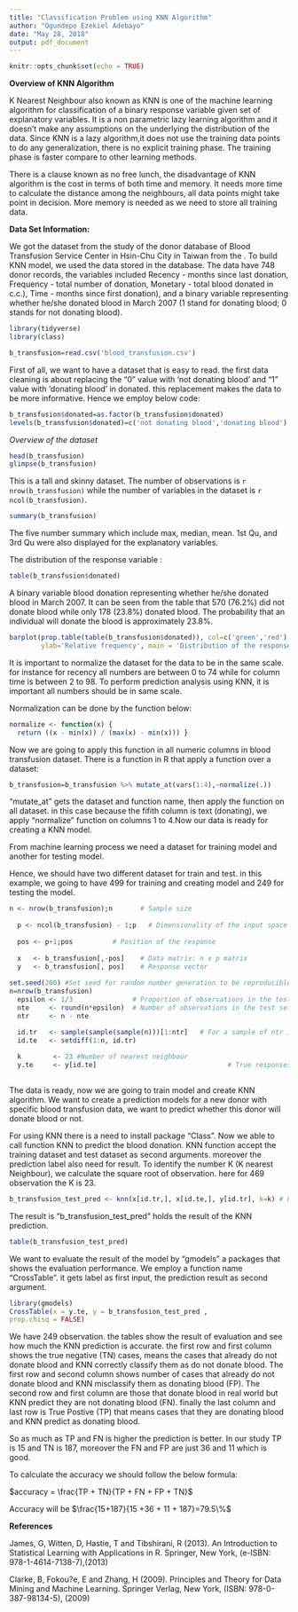```yaml
---
title: "Classification Problem using KNN Algorithm"
author: "Ogundepo Ezekiel Adebayo"
date: "May 28, 2018"
output: pdf_document
---
```


```r
knitr::opts_chunk$set(echo = TRUE)
```

**Overview of KNN Algorithm**

K Nearest Neighbour also known as KNN is one of the machine learning algorithm for classification of a binary response variable given set of explanatory variables. It is a non parametric lazy learning algorithm and it doesn't make any assumptions on the underlying the distribution of the data. Since KNN is a lazy algorithm,it does not use the training data points to do any generalization, there is no explicit training phase. The training phase is faster compare to other learning methods. 

There is a clause known as no free lunch, the disadvantage of KNN algorithm is the cost in terms of both time and memory. It needs more time to calculate the distance among the neighbours, all data points might take point in decision. More memory is needed as we need to store all training data.

**Data Set Information:**

We got the dataset from the study of the donor database of Blood Transfusion Service Center in Hsin-Chu City in Taiwan from the [\textbf{link}](http://archive.ics.uci.edu/ml/machine-learning-databases/blood-transfusion/transfusion.data). To build KNN model, we used the data stored in the database. The data have 748 donor records, the variables included Recency - months since last donation, Frequency - total number of donation, Monetary - total blood donated in c.c.), Time - months since first donation), and a binary variable representing whether he/she donated blood in March 2007 (1 stand for donating blood; 0 stands for not donating blood).

```r
library(tidyverse)
library(class)
```

\textbf{Data loading}
```r
b_transfusion=read.csv('blood_transfusion.csv')
```

First of all, we want to have a dataset that is easy to read. the first data cleaning is about replacing the "0" value with 'not donating blood'   and "1" value with 'donating blood' in donated. this replacement makes the data to be more informative. Hence we employ below code:
```r
b_transfusion$donated=as.factor(b_transfusion$donated)
levels(b_transfusion$donated)=c('not donating blood','donating blood')
```

*Overview of the dataset*
```r
head(b_transfusion)
glimpse(b_transfusion)
```
This is a tall and skinny dataset. The number of observations is  `r nrow(b_transfusion)` while the number of variables in the dataset is `r ncol(b_transfusion)`.

```r
summary(b_transfusion)
```

The five number summary which include  max, median, mean. 1st Qu, and 3rd Qu were also displayed for the explanatory variables. 

The distribution of the response variable :
```r
table(b_transfusion$donated)
```

A binary variable blood donation representing whether he/she donated blood in March 2007. It can be seen from the table that 570 (76.2%) did not donate blood while only 178 (23.8%) donated blood. The probability that an individual will donate the blood is approximately 23.8%.



```r
barplot(prop.table(table(b_transfusion$donated)), col=c('green','red'), xlab='Blood donation', 
        ylab='Relative frequency', main = 'Distribution of the response variable')
```

It is important to normalize the dataset for the data to be in the same scale. for instance for recency all numbers are between 0 to 74 while for column time is between 2 to 98. To perform prediction analysis using KNN, it is important all numbers should be in same scale.

Normalization can be done by the function below:

```r
normalize <- function(x) {
  return ((x - min(x)) / (max(x) - min(x))) }
```

Now we are going to apply this function in all numeric columns in blood transfusion dataset. There is a function in R that apply a function over a dataset:

```r
b_transfusion=b_transfusion %>% mutate_at(vars(1:4),~normalize(.))
```
"mutate_at" gets the dataset and function name, then apply the function on all dataset. in this case because the fifith column is text (donating), we apply "normalize" function on columns 1 to 4.Now our data is ready for creating a KNN model.

From machine learning process we need a dataset for training model and another for testing model.

Hence, we should have two different dataset for train and test. in this example, we going to have 499 for training and creating model and 249 for testing the model.

```r
n <- nrow(b_transfusion);n       # Sample size
  
  p <- ncol(b_transfusion) - 1;p   # Dimensionality of the input space
  
  pos <- p+1;pos          # Position of the response
  
  x   <- b_transfusion[,-pos]    # Data matrix: n x p matrix
  y   <- b_transfusion[, pos]    # Response vector
  
set.seed(200) #Set seed for random number generation to be reproducible
n=nrow(b_transfusion)
  epsilon <- 1/3               # Proportion of observations in the test set
  nte     <- round(n*epsilon)  # Number of observations in the test set
  ntr     <- n - nte

  id.tr   <- sample(sample(sample(n)))[1:ntr]   # For a sample of ntr indices from {1,2,..,n}
  id.te   <- setdiff(1:n, id.tr)
  
  k        <- 23 #Number of nearest neighbour
  y.te     <- y[id.te]                                 # True responses in test set
  
```

The data is  ready, now we are going to train  model and create KNN algorithm. We want to create a prediction models for a new donor with specific blood transfusion data, we want to predict whether  this donor will donate blood or not.

For using KNN there is a need to install package "Class". Now we able to call function KNN to predict the blood donation. KNN function accept the training dataset and test dataset as second arguments. moreover the prediction label also need for result. To identify the number K (K nearest Neighbour), we calculate the square root of observation. here for 469 observation the K is 23.
```r
b_transfusion_test_pred <- knn(x[id.tr,], x[id.te,], y[id.tr], k=k) # Predicted responses in test set
```

The result is "b_transfusion_test_pred" holds the result of the KNN prediction.
```r
table(b_transfusion_test_pred)
```
We want to evaluate the result of the model by "gmodels" a packages that shows the evaluation performance. We employ a function name "CrossTable". it gets label as first input, the prediction result as second argument.

```r
library(gmodels)
CrossTable(x = y.te, y = b_transfusion_test_pred ,
prop.chisq = FALSE)
```

We have 249 observation. the tables show the result of evaluation and see how much the KNN prediction is accurate. the first row and first column shows the true negative (TN) cases, means the cases that already do not donate blood and KNN correctly classify them as do not donate blood. The first row and second column shows number of cases that already do not donate blood and KNN misclassify them as donating blood (FP). The second row and first column are those that donate blood in real world but KNN predict they are not donating blood (FN). finally the last column and last row is True Postive (TP) that means cases that they are donating blood and KNN predict as donating blood.

So as much as TP and FN is higher the prediction is better. In our study TP is 15 and TN is 187, moreover the FN and FP are just 36 and 11 which is good.

To calculate the accuracy we should follow the below formula:

$accuracy = \frac{TP + TN}{TP + FN + FP + TN}$

Accuracy will be $\frac{15+187}{15 +36 + 11 + 187}=79.5\%$

**References**

James, G, Witten, D, Hastie, T and Tibshirani, R (2013). An
Introduction to Statistical Learning with Applications
in R. Springer, New York, (e-ISBN: 978-1-4614-7138-7),(2013)

Clarke, B, Fokou?e, E and Zhang, H (2009). Principles and
Theory for Data Mining and Machine Learning. Springer
Verlag, New York, (ISBN: 978-0-387-98134-5), (2009)
